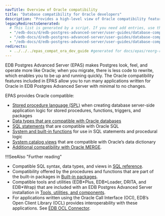```yaml
---
navTitle: Overview of Oracle compatibility
title: "Database compatibility for Oracle developers"
description: "Provides a high-level view of Oracle compatibility features"
legacyRedirectsGenerated:
  # This list is generated by a script. If you need add entries, use the `legacyRedirects` key.
  - "/edb-docs/d/edb-postgres-advanced-server/user-guides/database-compatibility-for-oracle-developers-guide/9.6/toc.html"
  - "/edb-docs/d/edb-postgres-advanced-server/user-guides/database-compatibility-for-oracle-developers-guide/9.6/Database_Compatibility_for_Oracle_Developers_Guide_v9.6.1.001.html"
  - "/edb-docs/d/edb-postgres-advanced-server/user-guides/database-compatibility-for-oracle-developers-guide/9.5/toc.html"
redirects:
  - ../../../epas_compat_ora_dev_guide #generated for docs/epas/reorg-role-use-case-mode
---
```


<div id="introduction" class="registered_link"></div>

EDB Postgres Advanced Server (EPAS) makes Postgres look, feel, and operate more like Oracle; when you migrate, there is less code to rewrite, which enables you to be up and running quickly. The Oracle compatibility features included in EPAS allow you to run many applications written for Oracle in EDB Postgres Advanced Server with minimal to no changes. 

EPAS provides Oracle compatible:
- [Stored procedure language (SPL)](../../../application_programming/epas_compat_spl/) when creating database server-side application logic for stored procedures, functions, triggers, and packages   
- [Data types that are compatible with Oracle databases](../../../reference/sql_reference/02_data_types/)
- [SQL statements](../../../reference/sql_reference/01_sql_syntax/) that are compatible with Oracle SQL
- [System and built-in functions](../../../reference/sql_reference/03_functions_and_operators/) for use in SQL statements and procedural logic
- [System catalog views](../../../reference/oracle_compatibility_reference/epas_compat_cat_views/) that are compatible with Oracle’s data dictionary
- [Additional compatibility with Oracle MERGE](../../../reference/oracle_compatibility_reference/epas_compat_sql/65a_merge.mdx). 


!!!SeeAlso "Further reading"
   - Compatible SQL syntax, data types, and views in [SQL reference](../../../reference/oracle_compatibility_reference/epas_compat_sql/).
   - Compatibility offered by the procedures and functions that are part of the built-in packages in [Built-in packages](../../../reference/oracle_compatibility_reference/epas_compat_bip_guide/).
   - Compatible tools and utilities (EDB\*Plus, EDB\*Loader, DRITA, and EDB\*Wrap) that are included with an EDB Postgres Advanced Server installation in [Tools, utilities, and components](../../../tools_utilities_and_components/database_administration_tools/09_tools_and_utilities/).
   - For applications written using the Oracle Call Interface (OCI), EDB’s Open Client Library (OCL) provides interoperability with these applications. See [EDB OCL Connector](/ocl_connector/latest/).

